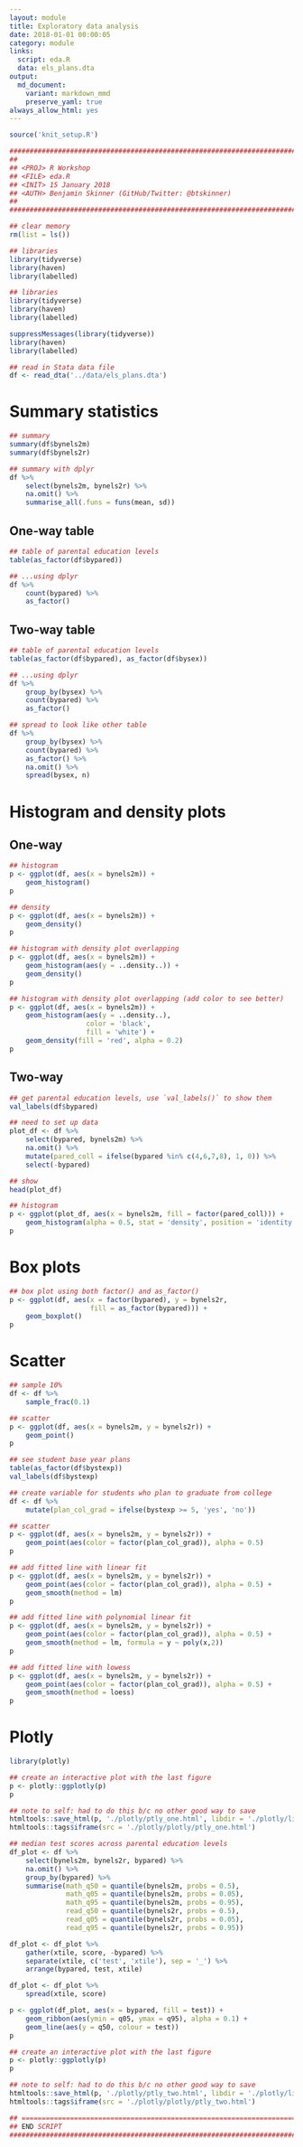 ```yaml
---
layout: module
title: Exploratory data analysis
date: 2018-01-01 00:00:05
category: module
links: 
  script: eda.R
  data: els_plans.dta
output:
  md_document:
    variant: markdown_mmd
    preserve_yaml: true
always_allow_html: yes
---
```


```r
source('knit_setup.R')
```
```r
################################################################################
##
## <PROJ> R Workshop
## <FILE> eda.R 
## <INIT> 15 January 2018
## <AUTH> Benjamin Skinner (GitHub/Twitter: @btskinner)
##
################################################################################

## clear memory
rm(list = ls())

## libraries
library(tidyverse)
library(haven)
library(labelled)

```

```r
## libraries
library(tidyverse)
library(haven)
library(labelled)

```
```r
suppressMessages(library(tidyverse))
library(haven)
library(labelled)

```

```r
## read in Stata data file
df <- read_dta('../data/els_plans.dta')

```

# Summary statistics
```r
## summary
summary(df$bynels2m)
summary(df$bynels2r)

```

```r
## summary with dplyr
df %>%
    select(bynels2m, bynels2r) %>%
    na.omit() %>%
    summarise_all(.funs = funs(mean, sd))

```

## One-way table

```r
## table of parental education levels
table(as_factor(df$bypared))

```

```r
## ...using dplyr
df %>%
    count(bypared) %>%
    as_factor()

```

## Two-way table
```r
## table of parental education levels
table(as_factor(df$bypared), as_factor(df$bysex))

```

```r
## ...using dplyr
df %>%
    group_by(bysex) %>%
    count(bypared) %>%
    as_factor()

## spread to look like other table
df %>%
    group_by(bysex) %>%
    count(bypared) %>%
    as_factor() %>%
    na.omit() %>%
    spread(bysex, n)

```


# Histogram and density plots


## One-way

```r
## histogram
p <- ggplot(df, aes(x = bynels2m)) +
    geom_histogram()
p
```

```r
## density
p <- ggplot(df, aes(x = bynels2m)) +
    geom_density()
p
```

```r
## histogram with density plot overlapping
p <- ggplot(df, aes(x = bynels2m)) +
    geom_histogram(aes(y = ..density..)) +
    geom_density()
p
```
```r
## histogram with density plot overlapping (add color to see better)
p <- ggplot(df, aes(x = bynels2m)) +
    geom_histogram(aes(y = ..density..),
                   color = 'black',
                   fill = 'white') +
    geom_density(fill = 'red', alpha = 0.2)
p
```

## Two-way

```r
## get parental education levels, use `val_labels()` to show them
val_labels(df$bypared)

## need to set up data
plot_df <- df %>%
    select(bypared, bynels2m) %>%
    na.omit() %>%
    mutate(pared_coll = ifelse(bypared %in% c(4,6,7,8), 1, 0)) %>%
    select(-bypared) 

## show
head(plot_df)

## histogram
p <- ggplot(plot_df, aes(x = bynels2m, fill = factor(pared_coll))) +
    geom_histogram(alpha = 0.5, stat = 'density', position = 'identity')
p
```

# Box plots
```r
## box plot using both factor() and as_factor()
p <- ggplot(df, aes(x = factor(bypared), y = bynels2r,
                    fill = as_factor(bypared))) +
    geom_boxplot()
p

```

# Scatter

```r
## sample 10%
df <- df %>%
    sample_frac(0.1)

## scatter
p <- ggplot(df, aes(x = bynels2m, y = bynels2r)) +
    geom_point()
p

```
```r
## see student base year plans
table(as_factor(df$bystexp))
val_labels(df$bystexp)

## create variable for students who plan to graduate from college
df <- df %>%
    mutate(plan_col_grad = ifelse(bystexp >= 5, 'yes', 'no'))

## scatter
p <- ggplot(df, aes(x = bynels2m, y = bynels2r)) +
    geom_point(aes(color = factor(plan_col_grad)), alpha = 0.5)
p

```
```r
## add fitted line with linear fit
p <- ggplot(df, aes(x = bynels2m, y = bynels2r)) +
    geom_point(aes(color = factor(plan_col_grad)), alpha = 0.5) +
    geom_smooth(method = lm)
p

```

```r
## add fitted line with polynomial linear fit
p <- ggplot(df, aes(x = bynels2m, y = bynels2r)) +
    geom_point(aes(color = factor(plan_col_grad)), alpha = 0.5) +
    geom_smooth(method = lm, formula = y ~ poly(x,2))
p

```

```r
## add fitted line with lowess
p <- ggplot(df, aes(x = bynels2m, y = bynels2r)) +
    geom_point(aes(color = factor(plan_col_grad)), alpha = 0.5) +
    geom_smooth(method = loess)
p

```



# Plotly
```r
library(plotly)
```

```r
## create an interactive plot with the last figure
p <- plotly::ggplotly(p)
p

```

```r
## note to self: had to do this b/c no other good way to save
htmltools::save_html(p, './plotly/ptly_one.html', libdir = './plotly/lib')
htmltools::tags$iframe(src = './plotly/plotly/ptly_one.html')
```

```r
## median test scores across parental education levels
df_plot <- df %>%
    select(bynels2m, bynels2r, bypared) %>%
    na.omit() %>%
    group_by(bypared) %>%
    summarise(math_q50 = quantile(bynels2m, probs = 0.5),
              math_q05 = quantile(bynels2m, probs = 0.05),
              math_q95 = quantile(bynels2m, probs = 0.95),
              read_q50 = quantile(bynels2r, probs = 0.5),
              read_q05 = quantile(bynels2r, probs = 0.05),
              read_q95 = quantile(bynels2r, probs = 0.95))

df_plot <- df_plot %>%
    gather(xtile, score, -bypared) %>%
    separate(xtile, c('test', 'xtile'), sep = '_') %>%
    arrange(bypared, test, xtile)

df_plot <- df_plot %>%
    spread(xtile, score)

p <- ggplot(df_plot, aes(x = bypared, fill = test)) +
    geom_ribbon(aes(ymin = q05, ymax = q95), alpha = 0.1) +
    geom_line(aes(y = q50, colour = test))
p

```

```r
## create an interactive plot with the last figure
p <- plotly::ggplotly(p)
p

```

```r
## note to self: had to do this b/c no other good way to save
htmltools::save_html(p, './plotly/ptly_two.html', libdir = './plotly/lib')
htmltools::tags$iframe(src = './plotly/plotly/ptly_two.html')
```


```r

## =============================================================================
## END SCRIPT
################################################################################
```
